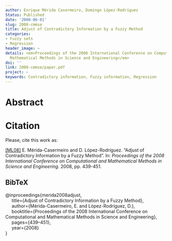 ```yaml
---
author: Enrique Mérida Casermeiro, Domingo López-Rodríguez
Status: Published
date: '2008-06-01'
slug: 2008-cmmse
title: Adjust of Contradictory Information by a Fuzzy Method
categories:
- Fuzzy sets
- Regression
header_image: ~
details: <em>Proceedings of the 2008 International Conference on Computational and
  Mathematical Methods in Science and Engineering</em>
doi: ''
link: 2008-cmmse/paper.pdf
project: ~
keywords: Contradictory information, Fuzzy information, Regression
---
```




# Abstract










# Citation
Please, cite this work as:


<a name=bib-merida2008adjust></a>[[ML08]](#cite-merida2008adjust) E. Mérida-Casermeiro and D. López-Rodríguez. “Adjust of Contradictory Information by a Fuzzy Method”. In: _Proceedings of the 2008 International Conference on Computational and Mathematical Methods in Science and Engineering_. 2008, pp. 439-451.

::: {.callout-note appearance="minimal" collapse=true}

## BibTeX

@inproceedings{merida2008adjust,<br>&nbsp;&nbsp;&nbsp;&nbsp;  title={Adjust of Contradictory Information by a Fuzzy Method},<br>&nbsp;&nbsp;&nbsp;&nbsp;  author={Mérida-Casermeiro, E. and López-Rodríguez, D.},<br>&nbsp;&nbsp;&nbsp;&nbsp;  booktitle={Proceedings of the 2008 International Conference on Computational and Mathematical Methods in Science and Engineering},<br>&nbsp;&nbsp;&nbsp;&nbsp;  pages={439--451},<br>&nbsp;&nbsp;&nbsp;&nbsp;  year={2008}<br>}

:::


